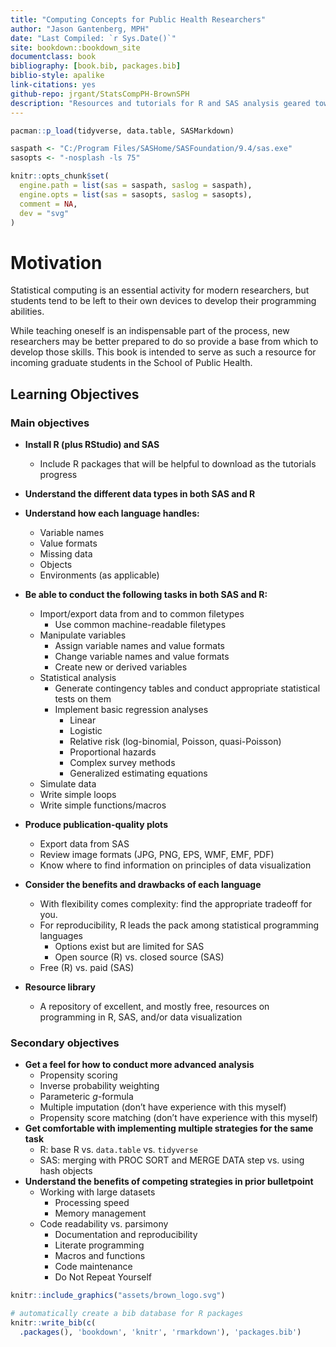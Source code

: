 ```yaml
---
title: "Computing Concepts for Public Health Researchers"
author: "Jason Gantenberg, MPH"
date: "Last Compiled: `r Sys.Date()`"
site: bookdown::bookdown_site
documentclass: book
bibliography: [book.bib, packages.bib]
biblio-style: apalike
link-citations: yes
github-repo: jrgant/StatsCompPH-BrownSPH
description: "Resources and tutorials for R and SAS analysis geared toward public health students."
---
```


```r
pacman::p_load(tidyverse, data.table, SASMarkdown)

saspath <- "C:/Program Files/SASHome/SASFoundation/9.4/sas.exe"
sasopts <- "-nosplash -ls 75"

knitr::opts_chunk$set(
  engine.path = list(sas = saspath, saslog = saspath),
  engine.opts = list(sas = sasopts, saslog = sasopts),
  comment = NA,
  dev = "svg"
)

```

# Motivation

Statistical computing is an essential activity for modern researchers, but students tend to be left to their own devices to develop their programming abilities.

While teaching oneself is an indispensable part of the process, new researchers may be better prepared to do so provide a base from which to develop those skills. This book is intended to serve as such a resource for incoming graduate students in the School of Public Health.

## Learning Objectives

### Main objectives

- **Install R (plus RStudio) and SAS**
    - Include R packages that will be helpful to download as the tutorials progress

- **Understand the different data types in both SAS and R**

- **Understand how each language handles:**
    - Variable names
    - Value formats
    - Missing data
    - Objects
    - Environments (as applicable)

- **Be able to conduct the following tasks in both SAS and R:**
    - Import/export data from and to common filetypes
        - Use common machine-readable filetypes
    - Manipulate variables
        - Assign variable names and value formats
        - Change variable names and value formats
        - Create new or derived variables
    - Statistical analysis
        - Generate contingency tables and conduct appropriate statistical tests on them
        - Implement basic regression analyses
            - Linear
            - Logistic
            - Relative risk (log-binomial, Poisson, quasi-Poisson)
            - Proportional hazards
            - Complex survey methods
            - Generalized estimating equations
    - Simulate data
    - Write simple loops
    - Write simple functions/macros

- **Produce publication-quality plots**
    - Export data from SAS
    - Review image formats (JPG, PNG, EPS, WMF, EMF, PDF)
    - Know where to find information on principles of data visualization

- **Consider the benefits and drawbacks of each language**
    - With flexibility comes complexity: find the appropriate tradeoff for you.
    - For reproducibility, R leads the pack among statistical programming languages
        - Options exist but are limited for SAS
        - Open source (R) vs. closed source (SAS)
    - Free (R) vs. paid (SAS)

- **Resource library**
    - A repository of excellent, and mostly free, resources on programming in R, SAS, and/or data visualization

### Secondary objectives

- **Get a feel for how to conduct more advanced analysis**
    - Propensity scoring
    - Inverse probability weighting
    - Parameteric *g*-formula
    - Multiple imputation (don't have experience with this myself)
    - Propensity score matching (don't have experience with this myself)

- **Get comfortable with implementing multiple strategies for the same task**
    - R: base R vs. `data.table` vs. `tidyverse`
    - SAS: merging with PROC SORT and MERGE DATA step vs. using hash objects

- **Understand the benefits of competing strategies in prior bulletpoint**
    - Working with large datasets
        - Processing speed
        - Memory management
    - Code readability vs. parsimony
        - Documentation and reproducibility
        - Literate programming
        - Macros and functions
        - Code maintenance
        - Do Not Repeat Yourself

```r
knitr::include_graphics("assets/brown_logo.svg")
```

```r
# automatically create a bib database for R packages
knitr::write_bib(c(
  .packages(), 'bookdown', 'knitr', 'rmarkdown'), 'packages.bib')
```
